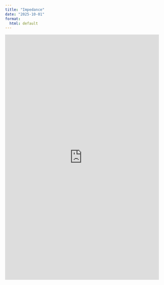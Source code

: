 ```yaml
---
title: "Impedance"
date: "2025-10-01"
format:
  html: default
---
```


<iframe src="https://mlp6.pages.oit.duke.edu/bme253-labs/BME253_impedance_hout.pdf" width="100%" height="800px" style="border:none;">
</iframe>